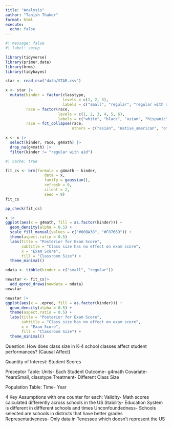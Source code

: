 ```yaml
---
title: "Analysis"
author: "Tanish Thaker"
format: html
execute: 
  echo: false
---
```


```r
#| message: false
#| label: setup

library(tidyverse)
library(primer.data)
library(brms)
library(tidybayes)
```

```r
star <- read_csv("data/STAR.csv")
```

```r
x <- star |>
  mutate(kinder = factor(classtype, 
                         levels = c(1, 2, 3), 
                         labels = c("small", "regular", "regular with aid")),
         race = factor(race, 
                       levels = c(1, 2, 3, 4, 5, 6), 
                       labels = c("white", "black", "asian", "hispanic", "native_american", "others")),
         race = fct_collapse(race,
                             others = c("asian", "native_american", "others")))
```

```r
x <- x |>
  select(kinder, race, g4math) |>
  drop_na(g4math) |>
  filter(kinder != "regular with aid")
```

```r
#| cache: true

fit_cs <- brm(formula = g4math ~ kinder,
                 data = x,
                 family = gaussian(),
                 refresh = 0,
                 silent = 2,
                 seed = 9)
fit_cs
```

```r
pp_check(fit_cs)
```

```r
x |>
ggplot(aes(x = g4math, fill = as.factor(kinder))) +
  geom_density(alpha = 0.5) +
  scale_fill_manual(values = c("#00BA38", "#F8766D")) +
  theme(aspect.ratio = 0.5)
  labs(title = "Posterior for Exam Score",
       subtitle = "Class size has no effect on exam score",
       x = "Exam Score",
       fill = "Classroom Size") +
  theme_minimal()
```

```r
ndata <- tibble(kinder = c("small", "regular"))

newstar <- fit_cs|>
  add_epred_draws(newdata = ndata)
newstar

newstar |>
ggplot(aes(x = .epred, fill = as.factor(kinder))) +
  geom_density(alpha = 0.5) +
  theme(aspect.ratio = 0.5) +
  labs(title = "Posterior for Exam Score",
       subtitle = "Class size has no effect on exam score",
       x = "Exam Score",
       fill = "Classroom Size") +
  theme_minimal()
```


Question: How does class size in K-4 school classes affect student performances? (Causal Affect)

Quantity of Interest: Student Scores

Preceptor Table: 
Units- Each Student
Outcome- g4math
Covariate- YearsSmall, classtype
Treatment- Different Class Size

Population Table: 
Time- Year

4 Key Assumptions with one counter for each:
Validity- Math scores calculated differently across schools in the US
Stability- Education System is different in diffferent schools and times
Unconfoundedness- Schools selected are schools in districts that have better grades
Representativeness- Only data in Tenessee which doesn't represent the US

